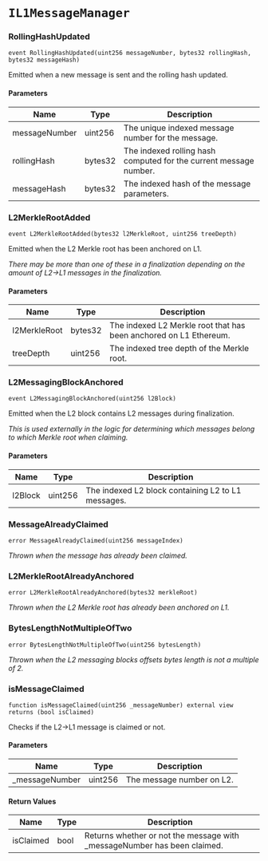 # `IL1MessageManager`

### RollingHashUpdated

```solidity
event RollingHashUpdated(uint256 messageNumber, bytes32 rollingHash, bytes32 messageHash)
```

Emitted when a new message is sent and the rolling hash updated.

#### Parameters

| Name | Type | Description |
| ---- | ---- | ----------- |
| messageNumber | uint256 | The unique indexed message number for the message. |
| rollingHash | bytes32 | The indexed rolling hash computed for the current message number. |
| messageHash | bytes32 | The indexed hash of the message parameters. |

### L2MerkleRootAdded

```solidity
event L2MerkleRootAdded(bytes32 l2MerkleRoot, uint256 treeDepth)
```

Emitted when the L2 Merkle root has been anchored on L1.

_There may be more than one of these in a finalization depending on the amount of L2->L1 messages in the finalization._

#### Parameters

| Name | Type | Description |
| ---- | ---- | ----------- |
| l2MerkleRoot | bytes32 | The indexed L2 Merkle root that has been anchored on L1 Ethereum. |
| treeDepth | uint256 | The indexed tree depth of the Merkle root. |

### L2MessagingBlockAnchored

```solidity
event L2MessagingBlockAnchored(uint256 l2Block)
```

Emitted when the L2 block contains L2 messages during finalization.

_This is used externally in the logic for determining which messages belong to which Merkle root when claiming._

#### Parameters

| Name | Type | Description |
| ---- | ---- | ----------- |
| l2Block | uint256 | The indexed L2 block containing L2 to L1 messages. |

### MessageAlreadyClaimed

```solidity
error MessageAlreadyClaimed(uint256 messageIndex)
```

_Thrown when the message has already been claimed._

### L2MerkleRootAlreadyAnchored

```solidity
error L2MerkleRootAlreadyAnchored(bytes32 merkleRoot)
```

_Thrown when the L2 Merkle root has already been anchored on L1._

### BytesLengthNotMultipleOfTwo

```solidity
error BytesLengthNotMultipleOfTwo(uint256 bytesLength)
```

_Thrown when the L2 messaging blocks offsets bytes length is not a multiple of 2._

### isMessageClaimed

```solidity
function isMessageClaimed(uint256 _messageNumber) external view returns (bool isClaimed)
```

Checks if the L2->L1 message is claimed or not.

#### Parameters

| Name | Type | Description |
| ---- | ---- | ----------- |
| _messageNumber | uint256 | The message number on L2. |

#### Return Values

| Name | Type | Description |
| ---- | ---- | ----------- |
| isClaimed | bool | Returns whether or not the message with _messageNumber has been claimed. |

